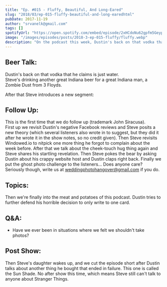 ```yaml
---
title: "Ep. #015 - Fluffy, Beautiful, And Long-Eared"
slug: "2018/03/ep-015-fluffy-beautiful-and-long-earedhtml"
pubDate: 2017-11-19
author: "srvanelk@gmail.com"
tags: []
spotifyUrl: "https://open.spotify.com/embed/episode/2xHCdoNu62gpfm5GeypFpM?utm_source=generator"
image: "/images/episodes/posts/2018-3-ep-015-fluffy/fluffy.webp"
description: "On the podcast this week, Dustin's back on that vodka that he claims is just water. Meanwhile, Steve's drinking another great Indiana beer for a great Indiana man, a Zombie Dust from 3 Floyds."
---
```


## Beer Talk:
Dustin's back on that vodka that he claims is just water.  
Steve's drinking another great Indiana beer for a great Indiana man, a Zombie Dust from 3 Floyds.

After that Steve introduces a new segment: 
## Follow Up:
This is the first time that we do follow up (trademark John Siracusa).  
First up we revisit Dustin's negative Facebook reviews and Steve posits a new theory (which several listeners also wrote in to suggest, but they did it after he wrote it in the show notes, so no credit given). Then Steve revisits Windowed.io to nitpick one more thing he forgot to complain about the week before. After that we talk about the cheek-touch hug thing again and Steve shares his startling revelation. Then Steve pokes the bear by asking Dustin about his crappy website host and Dustin claps right back. Finally we put the ghost photo challenge to the listeners... Does anyone care? Seriously though, write us at [weddingphotohangover@gmail.com](mailto:weddingphotohangover@gmail.com) if you do.

## Topics:
Then we're finally into the meat and potatoes of this podcast. Dustin tries to further defend his horrible decision to only write to one card. 

## Q&A:
- Have we ever been in situations where we felt we shouldn't take photos?

## Post Show:
Then Steve's daughter wakes up, and we cut the episode short after Dustin talks about another thing he bought that ended in failure. This one is called the Sun Shade. No after show this time, which means Steve still can't talk to anyone about Stranger Things.
